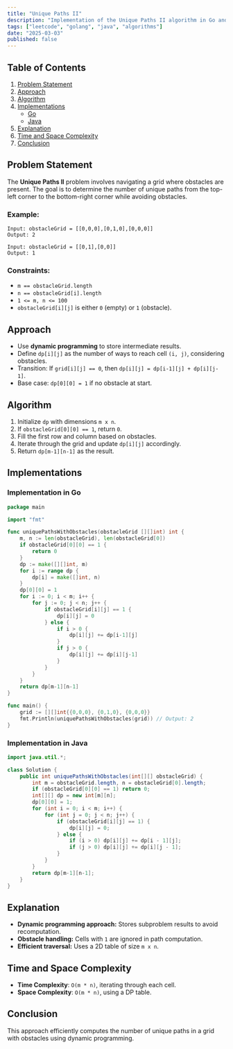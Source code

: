 ```yaml
---
title: "Unique Paths II"
description: "Implementation of the Unique Paths II algorithm in Go and Java."
tags: ["leetcode", "golang", "java", "algorithms"]
date: "2025-03-03"
published: false
---
```


## Table of Contents

1. [Problem Statement](#problem-statement)
2. [Approach](#approach)
3. [Algorithm](#algorithm)
4. [Implementations](#implementations)
   - [Go](#implementation-in-go)
   - [Java](#implementation-in-java)
5. [Explanation](#explanation)
6. [Time and Space Complexity](#time-and-space-complexity)
7. [Conclusion](#conclusion)

## Problem Statement

The **Unique Paths II** problem involves navigating a grid where obstacles are present. The goal is to determine the number of unique paths from the top-left corner to the bottom-right corner while avoiding obstacles.

### Example:

```
Input: obstacleGrid = [[0,0,0],[0,1,0],[0,0,0]]
Output: 2
```

```
Input: obstacleGrid = [[0,1],[0,0]]
Output: 1
```

### Constraints:

- `m == obstacleGrid.length`
- `n == obstacleGrid[i].length`
- `1 <= m, n <= 100`
- `obstacleGrid[i][j]` is either `0` (empty) or `1` (obstacle).

## Approach

- Use **dynamic programming** to store intermediate results.
- Define `dp[i][j]` as the number of ways to reach cell `(i, j)`, considering obstacles.
- Transition: If `grid[i][j] == 0`, then `dp[i][j] = dp[i-1][j] + dp[i][j-1]`.
- Base case: `dp[0][0] = 1` if no obstacle at start.

## Algorithm

1. Initialize `dp` with dimensions `m x n`.
2. If `obstacleGrid[0][0] == 1`, return `0`.
3. Fill the first row and column based on obstacles.
4. Iterate through the grid and update `dp[i][j]` accordingly.
5. Return `dp[m-1][n-1]` as the result.

## Implementations

### Implementation in Go

```go
package main

import "fmt"

func uniquePathsWithObstacles(obstacleGrid [][]int) int {
    m, n := len(obstacleGrid), len(obstacleGrid[0])
    if obstacleGrid[0][0] == 1 {
        return 0
    }
    dp := make([][]int, m)
    for i := range dp {
        dp[i] = make([]int, n)
    }
    dp[0][0] = 1
    for i := 0; i < m; i++ {
        for j := 0; j < n; j++ {
            if obstacleGrid[i][j] == 1 {
                dp[i][j] = 0
            } else {
                if i > 0 {
                    dp[i][j] += dp[i-1][j]
                }
                if j > 0 {
                    dp[i][j] += dp[i][j-1]
                }
            }
        }
    }
    return dp[m-1][n-1]
}

func main() {
    grid := [][]int{{0,0,0}, {0,1,0}, {0,0,0}}
    fmt.Println(uniquePathsWithObstacles(grid)) // Output: 2
}
```

### Implementation in Java

```java
import java.util.*;

class Solution {
    public int uniquePathsWithObstacles(int[][] obstacleGrid) {
        int m = obstacleGrid.length, n = obstacleGrid[0].length;
        if (obstacleGrid[0][0] == 1) return 0;
        int[][] dp = new int[m][n];
        dp[0][0] = 1;
        for (int i = 0; i < m; i++) {
            for (int j = 0; j < n; j++) {
                if (obstacleGrid[i][j] == 1) {
                    dp[i][j] = 0;
                } else {
                    if (i > 0) dp[i][j] += dp[i - 1][j];
                    if (j > 0) dp[i][j] += dp[i][j - 1];
                }
            }
        }
        return dp[m-1][n-1];
    }
}
```

## Explanation

- **Dynamic programming approach:** Stores subproblem results to avoid recomputation.
- **Obstacle handling:** Cells with `1` are ignored in path computation.
- **Efficient traversal:** Uses a 2D table of size `m x n`.

## Time and Space Complexity

- **Time Complexity**: `O(m * n)`, iterating through each cell.
- **Space Complexity**: `O(m * n)`, using a DP table.

## Conclusion

This approach efficiently computes the number of unique paths in a grid with obstacles using dynamic programming.
